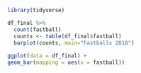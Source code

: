 
```r
library(tidyverse)
```

```r

df_final %>%
  count(fastball)
  counts <- table(df_final$fastball)
  barplot(counts, main="Fastballs 2018")
  
ggplot(data = df_final) + 
geom_bar(mapping = aes(x = fastball))
  


```

